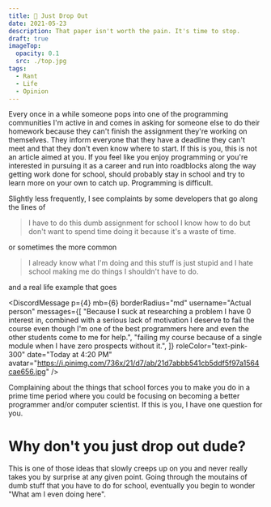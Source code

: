 ```yaml
---
title: 🏫 Just Drop Out
date: 2021-05-23
description: That paper isn't worth the pain. It's time to stop.
draft: true
imageTop:
  opacity: 0.1
  src: ./top.jpg
tags:
  - Rant
  - Life
  - Opinion
---
```



Every once in a while someone pops into one of the programming communities I'm active in and comes in asking for someone else to do their homework because they can't finish the assignment they're working on themselves. They inform everyone that they have a deadline they can't meet and that they don't even know where to start. If this is you, this is not an article aimed at you. If you feel like you enjoy programming or you're interested in pursuing it as a career and run into roadblocks along the way getting work done for school, should probably stay in school and try to learn more on your own to catch up. Programming is difficult.

Slightly less frequently, I see complaints by some developers that go along the lines of

> I have to do this dumb assignment for school I know how to do but don't want to spend time doing it because it's a waste of time.

or sometimes the more common

> I already know what I'm doing and this stuff is just stupid and I hate school making me do things I shouldn't have to do.

and a real life example that goes

<DiscordMessage
  p={4}
  mb={6}
  borderRadius="md"
  username="Actual person"
  messages={[
    "Because I suck at researching a problem I have 0 interest in, combined with a serious lack of motivation I deserve to fail the course even though I'm one of the best programmers here and even the other students come to me for help.",
    "failing my course because of a single module when I have zero prospects without it.",
  ]}
  roleColor="text-pink-300"
  date="Today at 4:20 PM"
  avatar="https://i.pinimg.com/736x/21/d7/ab/21d7abbb541cb5ddf5f97a1564cae656.jpg"
/>

Complaining about the things that school forces you to make you do in a prime time period where you could be focusing on becoming a better programmer and/or computer scientist. If this is you, I have one question for you.

# Why don't you just drop out dude?

This is one of those ideas that slowly creeps up on you and never really takes you by surprise at any given point. Going through the moutains of dumb stuff that you have to do for school, eventually you begin to wonder "What am I even doing here".
